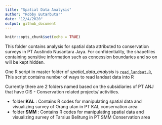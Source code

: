 ```yaml
---
title: "Spatial Data Analysis"
author: "Robby Butarbutar"
date: "12/4/2020"
output: github_document
---
```


```r
knitr::opts_chunk$set(echo = TRUE)
```


This folder contains analysis for spatial data attributed to conservation surveys in PT Austindo Nusantara Jaya. For confidentiality, the shapefiles containing sensitive information such as concession boundaries and so on will be kept hidden. 

One R script in master folder of *spatial_data_analysis* is [`read_landsat.R`](https://github.com/robbybinsar/Konservasi_ANJ/blob/master/spatial_data_analysis/read_landsat.R), This script contains number of ways to read landsat data into R

Currently there are 2 folders named based on the subsidiaries of PT ANJ that have GIS - Conservation related projects/ activities.

* folder **KAL** : Contains R codes for manipulating spatial data and visualizing survey of Orang utan in PT KAL conservation area
* folder **SMM** : Contains R codes for manipulating spatial data and visualizing survey of Tarsius Belitung in PT SMM Conservation area





    